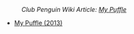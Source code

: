 :''Club Penguin Wiki Article: [[clubpenguinwiki:My Puffle|My Puffle]]''

*[[Media:2013-ENGamesBook1MyPuffle.swf|My Puffle (2013)]]